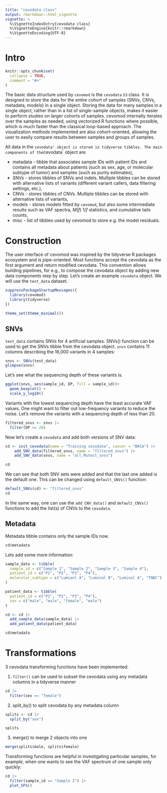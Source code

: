 ```yaml
---
title: "cevodata class"
output: rmarkdown::html_vignette
vignette: >
  %\VignetteIndexEntry{cevodata class}
  %\VignetteEngine{knitr::rmarkdown}
  %\VignetteEncoding{UTF-8}
---
```


# Intro

```r
knitr::opts_chunk$set(
  collapse = TRUE,
  comment = "#>"
)
```


The basic data structure used by `cevomod` is the `cevodata` `S3` class. It is designed to store the data for the entire cohort of samples (SNVs, CNVs, metadata, models) in a single object. Storing the data for many samples in a single object, rather than in a list of single-sample objects, makes it easier to perform studies on larger cohorts of samples. cevomod internally iterates over the samples as needed, using vectorized R functions where possible, which is much faster than the classical loop-based approach. The visualization methods implemented are also cohort-oriented, allowing the user to easily compare results between samples and groups of samples.

All data in the `cevodata' object is stored in tidyverse tibbles. The main components of the `cevodata` object are


- metadata - tibble that associates sample IDs with patient IDs and contains all metadata about patients (such as sex, age, or molecular subtype of tumor) and samples (such as purity estimates),
- SNVs - stores tibbles of SNVs and indels. Multiple tibbles can be stored with alternative lists of variants (different variant callers, data filtering settings, etc.),
- CNVs - stores tibbles of CNVs. Multiple tibbles can be stored with alternative lists of variants,
- models - stores models fitted by `cevomod`, but also some intermediate results such as VAF spectra, $M(f) ~ 1/f$ statistics, and cumulative tails counts,
- misc - list of tibbles used by cevomod to store e.g. the model residuals. 



# Construction

The user interface of cevomod was inspired by the tidyverse R packages ecosystem and is pipe-oriented. Most functions accept the cevodata as the first argument and return modified cevodata. This convention allows building pipelines, for e.g., to compose the cevodata object by adding new data components step by step. Let's create an example `cevodata` object. We will use the `test_data` dataset.


```r
suppressPackageStartupMessages({
  library(cevomod)
  library(tidyverse)
})

theme_set(theme_minimal())
```

## SNVs


`test_data` contains SNVs for 4 artificial samples. SNVs() function can be used to get the SNVs tibble from the cevodata object. `snvs` contains 11 columns describing the 16,000 variants in 4 samples:

```r
snvs <- SNVs(test_data)
glimpse(snvs)
```


Let's see what the sequencing depth of these variants is.

```r
ggplot(snvs, aes(sample_id, DP, fill = sample_id))+
  geom_boxplot() +
  scale_y_log10()
```


Variants with the lowest sequencing depth have the least accurate VAF values. One might want to filter out low-frequency variants to reduce the noise. Let's remove the variants with a sequencing depth of less than 20.

```r
filtered_snvs <- snvs |> 
  filter(DP >= 20)
```


Now let's create a `cevodata` and add both versions of SNV data:  

```r
cd <- init_cevodata(name = "Training cevodata", cancer = "BRCA") |>
    add_SNV_data(filtered_snvs, name = "filtered_snvs") |> 
    add_SNV_data(snvs, name = "all_Mutect_snvs")

cd
```

We can see that both SNV sets were added and that the last one added is the default one. This can be changed using `default_SNVs()` function:

```r
default_SNVs(cd) <- "filtered_snvs"
cd
```

In the same way, one can use the `add_CNV_data()` and `default_CNVs()` functions to add the list(s) of CNVs to the `cevodata`.



## Metadata

Metadata tibble contains only the sample IDs now.

```r
cd$metadata
```

Lets add some more information:

```r
sample_data <- tibble(
  sample_id = c("Sample 1", "Sample 2", "Sample 3", "Sample 4"),
  patient_id = c("P1", "P2", "P3", "P4"),
  molecular_subtype = c("Lumianl A", "Luminal B", "Luminal A", "TNBC")
)

patient_data <- tibble(
  patient_id = c("P1", "P2", "P3", "P4"),
  sex = c("male", "male", "female", "male")
)

cd <- cd |> 
  add_sample_data(sample_data) |> 
  add_patient_data(patient_data)
```


```r
cd$metadata
```

# Transformations

3 cevodata transforming functions have been implemented:

1. `filter()` can be used to subset the cevodata using any metadata columns in a tidyverse manner

```r
cd |> 
  filter(sex == "female")
```

2. split_by() to split cevodata by any metadata column

```r
splits <- cd |> 
  split_by("sex")

splits
```

3. merge() to merge 2 objects into one

```r
merge(splits$male, splits$female)
```


Transforming functions are helpful in investigating particular samples, for example, when one wants to see the VAF spectrum of one sample only quickly:

```r
cd |> 
  filter(sample_id == "Sample 2") |> 
  plot_SFS()
```

